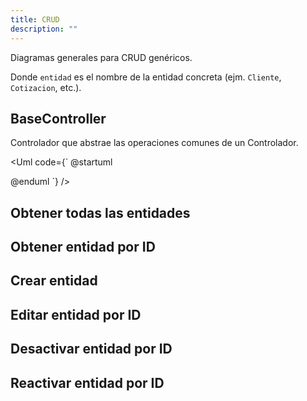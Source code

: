 ```yaml
---
title: CRUD
description: ""
---
```



Diagramas generales para CRUD genéricos.

Donde `entidad` es el nombre de la entidad concreta (ejm. `Cliente`, `Cotizacion`, etc.).

## BaseController

Controlador que abstrae las operaciones comunes de un Controlador.

<Uml code={`
@startuml




@enduml
`} />


## Obtener todas las entidades



## Obtener entidad por ID


## Crear entidad

## Editar entidad por ID

## Desactivar entidad por ID

## Reactivar entidad por ID



